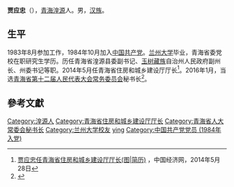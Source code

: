 '''贾应忠'''（{{bd|1965年||}}），[[青海|青海]][[湟源|湟源]]人。男，[[汉族|汉族]]。

==生平==
1983年8月参加工作，1984年10月加入[[中国共产党|中国共产党]]。[[兰州大学|兰州大学]]毕业，青海省委党校在职研究生学历。历任青海省湟源县委副书记、[[玉树|玉树]][[藏族|藏族]]自治州人民政府副州长、州委书记等职。2014年5月任青海省住房和城乡建设厅厅长<ref>[http://district.ce.cn/newarea/sddy/201405/28/t20140528_2887821.shtml 贾应忠任青海省住房和城乡建设厅厅长(图|简历)] {{Wayback|url=http://district.ce.cn/newarea/sddy/201405/28/t20140528_2887821.shtml |date=20160304205816 }}，中国经济网，2014年5月28日</ref>。2016年1月，当选[[青海省第十二届人民代表大会常务委员会|青海省第十二届人民代表大会常务委员会]]秘书长<ref>{{cite news|title=青海省委常委、政法委书记张光荣当选青海省副省长|url=http://www.thepaper.cn/newsDetail_forward_1427718|accessdate=2016-01-31|work=澎湃新闻}}</ref>。

==參考文獻==
{{reflist}}

{{DEFAULTSORT:Jia yingzhong}}
[[Category:湟源人|Category:湟源人]]
[[Category:青海省住房和城乡建设厅厅长|Category:青海省住房和城乡建设厅厅长]]
[[Category:青海省人大常委会秘书长|Category:青海省人大常委会秘书长]]
[[Category:兰州大学校友|Category:兰州大学校友]]
[[Category:贾姓|ying]]
[[Category:中国共产党党员_(1984年入党)|Category:中国共产党党员 (1984年入党)]]
{{china-poli-bio-stub}}